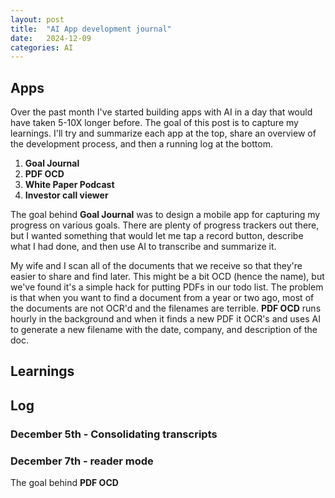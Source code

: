 ```yaml
---
layout: post
title:  "AI App development journal"
date:   2024-12-09
categories: AI
---
```




## Apps

Over the past month I've started building apps with AI in a day that would have taken 5-10X longer before. The goal of this post is to capture my learnings. I'll try and summarize each app at the top, share an overview of the development process, and then a running log at the bottom.



1. **Goal Journal**
2. **PDF OCD**
3. **White Paper Podcast**
4. **Investor call viewer**



The goal behind **Goal Journal** was to design a mobile app for capturing my progress on various goals. There are plenty of progress trackers out there, but I wanted something that would let me tap a record button, describe what I had done, and then use AI to transcribe and summarize it.



My wife and I scan all of the documents that we receive so that they're easier to share and find later. This might be a bit OCD (hence the name), but we've found it's a simple hack for putting PDFs in our todo list.  The problem is that when you want to find a document from a year or two ago, most of the documents are not OCR'd and the filenames are terrible. **PDF OCD** runs hourly in the background and when it finds a new PDF it OCR's and uses AI to generate a new filename with the date, company, and description of the doc.



## Learnings



## Log



### December 5th - Consolidating transcripts



### December 7th - reader mode



The goal behind **PDF OCD**



